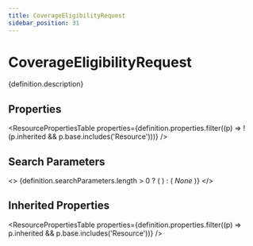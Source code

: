 ```yaml
---
title: CoverageEligibilityRequest
sidebar_position: 31
---
```



# CoverageEligibilityRequest

<p>{definition.description}</p>

## Properties

<ResourcePropertiesTable properties={definition.properties.filter((p) => !(p.inherited && p.base.includes('Resource')))} />

## Search Parameters

<>
  {definition.searchParameters.length > 0 ? (
    <SearchParamsTable searchParams={definition.searchParameters} />
  ) : (
    <em>None</em>
  )}
</>

## Inherited Properties

<ResourcePropertiesTable properties={definition.properties.filter((p) => p.inherited && p.base.includes('Resource'))} />


